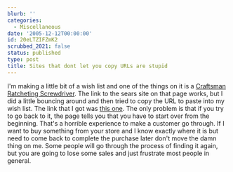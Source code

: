 ```yaml
---
blurb: ''
categories:
  - Miscellaneous
date: '2005-12-12T00:00:00'
id: 20eLTZIFZmK2
scrubbed_2021: false
status: published
type: post
title: Sites that dont let you copy URLs are stupid
---
```


I'm making a little bit of a wish list and one of the things on it
is a
[Craftsman Ratcheting Screwdriver](http://www.kk.org/cooltools/archives/001049.php).
The link to the sears site on that page works, but I did a little
bouncing around and then tried to copy the URL to paste into my
wish list. The link that I got was
[this one](http://www.sears.com/sr/javasr/product.do?BV_SessionID=@@@@1266365478.1134442216@@@@&BV_EngineID=ccgdaddghhgdikecegecegjdghldfom.0&pid=00941796000&bidsite=&vertical=TOOL&ihtoken=1).
The only problem is that if you try to go back to it, the page
tells you that you have to start over from the beginning. That's a
horrible experience to make a customer go through. If I want to buy
something from your store and I know exactly where it is but need
to come back to complete the purchase later don't move the damn
thing on me. Some people will go through the process of finding it
again, but you are going to lose some sales and just frustrate most
people in general.
